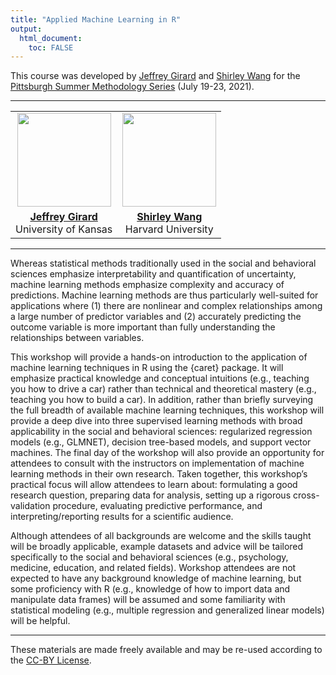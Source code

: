 ```yaml
---
title: "Applied Machine Learning in R"
output: 
  html_document:
    toc: FALSE
---
```


This course was developed by [Jeffrey Girard](https://github.com/jmgirard) and [Shirley Wang](https://github.com/ShirleyBWang) for the [Pittsburgh Summer Methodology Series](https://www.pittmethods.com) (July 19-23, 2021).

---

<table width="100%" style="text-align:center;">
<tr>
<td><img src="figs/jg_headshot.jpeg" width="150" height="150" /></td>
<td><img src="figs/sw_headshot.jpeg" width="150" height="150" /></td>
</tr>
<tr>
<td><b>[Jeffrey Girard](https://www.jmgirard.com)</b><br />University of Kansas</td>
<td><b>[Shirley Wang](https://shirleywang.rbind.io/)</b><br />Harvard University</td>
</tr>
</table>

---

Whereas statistical methods traditionally used in the social and behavioral sciences emphasize interpretability and quantification of uncertainty, machine learning methods emphasize complexity and accuracy of predictions. Machine learning methods are thus particularly well-suited for applications where (1) there are nonlinear and complex relationships among a large number of predictor variables and (2) accurately predicting the outcome variable is more important than fully understanding the relationships between variables.

This workshop will provide a hands-on introduction to the application of machine learning techniques in R using the {caret} package. It will emphasize practical knowledge and conceptual intuitions (e.g., teaching you how to drive a car) rather than technical and theoretical mastery (e.g., teaching you how to build a car). In addition, rather than briefly surveying the full breadth of available machine learning techniques, this workshop will provide a deep dive into three supervised learning methods with broad applicability in the social and behavioral sciences: regularized regression models (e.g., GLMNET), decision tree-based models, and support vector machines. The final day of the workshop will also provide an opportunity for attendees to consult with the instructors on implementation of machine learning methods in their own research. Taken together, this workshop’s practical focus will allow attendees to learn about: formulating a good research question, preparing data for analysis, setting up a rigorous cross-validation procedure, evaluating predictive performance, and interpreting/reporting results for a scientific audience.

Although attendees of all backgrounds are welcome and the skills taught will be broadly applicable, example datasets and advice will be tailored specifically to the social and behavioral sciences (e.g., psychology, medicine, education, and related fields). Workshop attendees are not expected to have any background knowledge of machine learning, but some proficiency with R (e.g., knowledge of how to import data and manipulate data frames) will be assumed and some familiarity with statistical modeling (e.g., multiple regression and generalized linear models) will be helpful.

---

These materials are made freely available and may be re-used according to the [CC-BY License](https://github.com/PittMethods/appliedml/blob/main/LICENSE.txt).
